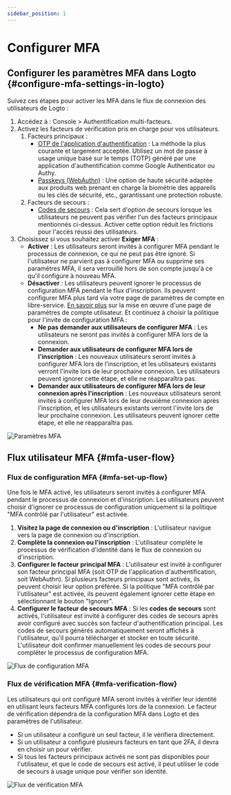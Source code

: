 ```yaml
---
sidebar_position: 1
---
```


# Configurer MFA

## Configurer les paramètres MFA dans Logto \{#configure-mfa-settings-in-logto}

Suivez ces étapes pour activer les MFA dans le flux de connexion des utilisateurs de Logto :

1. Accédez à : <CloudLink to="/mfa">Console > Authentification multi-facteurs</CloudLink>.
2. Activez les facteurs de vérification pris en charge pour vos utilisateurs.
   1. Facteurs principaux :
      - [OTP de l'application d'authentification](/end-user-flows/mfa/authenticator-app-otp) : La méthode la plus courante et largement acceptée. Utilisez un mot de passe à usage unique basé sur le temps (TOTP) généré par une application d'authentification comme Google Authenticator ou Authy.
      - [Passkeys (WebAuthn)](/end-user-flows/mfa/webauthn) : Une option de haute sécurité adaptée aux produits web prenant en charge la biométrie des appareils ou les clés de sécurité, etc., garantissant une protection robuste.
   2. Facteurs de secours :
      - [Codes de secours](/end-user-flows/mfa/backup-codes) : Cela sert d'option de secours lorsque les utilisateurs ne peuvent pas vérifier l'un des facteurs principaux mentionnés ci-dessus. Activer cette option réduit les frictions pour l'accès réussi des utilisateurs.
3. Choisissez si vous souhaitez activer **Exiger MFA** :
   - **Activer** : Les utilisateurs seront invités à configurer MFA pendant le processus de connexion, ce qui ne peut pas être ignoré. Si l'utilisateur ne parvient pas à configurer MFA ou supprime ses paramètres MFA, il sera verrouillé hors de son compte jusqu'à ce qu'il configure à nouveau MFA.
   - **Désactiver** : Les utilisateurs peuvent ignorer le processus de configuration MFA pendant le flux d'inscription. Ils peuvent configurer MFA plus tard via votre page de paramètres de compte en libre-service. [En savoir plus](/end-user-flows/account-settings/) sur la mise en œuvre d'une page de paramètres de compte utilisateur. Et continuez à choisir la politique pour l'invite de configuration MFA :
     - **Ne pas demander aux utilisateurs de configurer MFA** : Les utilisateurs ne seront pas invités à configurer MFA lors de la connexion.
     - **Demander aux utilisateurs de configurer MFA lors de l'inscription** : Les nouveaux utilisateurs seront invités à configurer MFA lors de l'inscription, et les utilisateurs existants verront l'invite lors de leur prochaine connexion. Les utilisateurs peuvent ignorer cette étape, et elle ne réapparaîtra pas.
     - **Demander aux utilisateurs de configurer MFA lors de leur connexion après l'inscription** : Les nouveaux utilisateurs seront invités à configurer MFA lors de leur deuxième connexion après l'inscription, et les utilisateurs existants verront l'invite lors de leur prochaine connexion. Les utilisateurs peuvent ignorer cette étape, et elle ne réapparaîtra pas.

![Paramètres MFA](./assets/configure-mfa.png)

## Flux utilisateur MFA \{#mfa-user-flow}

### Flux de configuration MFA \{#mfa-set-up-flow}

Une fois le MFA activé, les utilisateurs seront invités à configurer MFA pendant le processus de connexion et d'inscription. Les utilisateurs peuvent choisir d'ignorer ce processus de configuration uniquement si la politique "MFA contrôlé par l'utilisateur" est activée.

1. **Visitez la page de connexion ou d'inscription** : L'utilisateur navigue vers la page de connexion ou d'inscription.
2. **Complète la connexion ou l'inscription** : L'utilisateur complète le processus de vérification d'identité dans le flux de connexion ou d'inscription.
3. **Configurer le facteur principal MFA** : L'utilisateur est invité à configurer son facteur principal MFA (soit OTP de l'application d'authentification, soit WebAuthn). Si plusieurs facteurs principaux sont activés, ils peuvent choisir leur option préférée. Si la politique "MFA contrôlé par l'utilisateur" est activée, ils peuvent également ignorer cette étape en sélectionnant le bouton "Ignorer".
4. **Configurer le facteur de secours MFA** : Si les **codes de secours** sont activés, l'utilisateur est invité à configurer des codes de secours après avoir configuré avec succès son facteur d'authentification principal. Les codes de secours générés automatiquement seront affichés à l'utilisateur, qu'il pourra télécharger et stocker en toute sécurité. L'utilisateur doit confirmer manuellement les codes de secours pour compléter le processus de configuration MFA.

![Flux de configuration MFA](./assets/link-mfa.png)

### Flux de vérification MFA \{#mfa-verification-flow}

Les utilisateurs qui ont configuré MFA seront invités à vérifier leur identité en utilisant leurs facteurs MFA configurés lors de la connexion. Le facteur de vérification dépendra de la configuration MFA dans Logto et des paramètres de l'utilisateur.

- Si un utilisateur a configuré un seul facteur, il le vérifiera directement.
- Si un utilisateur a configuré plusieurs facteurs en tant que 2FA, il devra en choisir un pour vérifier.
- Si tous les facteurs principaux activés ne sont pas disponibles pour l'utilisateur, et que le code de secours est activé, il peut utiliser le code de secours à usage unique pour vérifier son identité.

![Flux de vérification MFA](./assets/verify-mfa.png)
